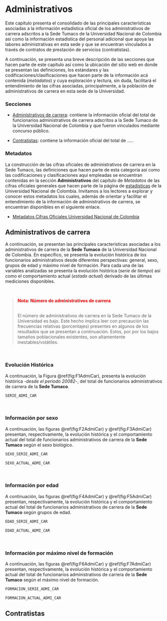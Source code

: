 # Administrativos {#Admi}

Este capítulo presenta el consolidado de las principales características asociadas a la información estadística oficial de los administrativos de carrera adscritos a la Sede Tumaco de la Universidad Nacional de Colombia así como la información estadística del personal adicional que apoya las labores administrativas en esta sede y que se encuentran vinculados a través de contratos de prestación de servicios (contratistas).

A continuación, se presenta una breve descripción de las secciones que hacen parte de este capítulo así como la ubicación del sitio web en donde se presentan las definiciones, los estándares y las codificaciones/clasificaciones que hacen parte de la información acá contenida (*metadatos*) y cuya exploración y lectura, sin duda, facilitará el entendimiento de las cifras asociadas, principalmente, a la población de administrativos de carrera en esta sede de la Universidad. 


<h3>**Secciones**</h3> 


* [Administrativos de carrera](#AdmCar): contiene la información oficial del total de funcionarios administrativos de carrera adscritos a la Sede Tumaco de la Universidad Nacional de Colombia y que fueron vinculados mediante concurso público.


* [Contratistas](#Contrat): contiene la información oficial del total de .....


<h3>**Metadatos**</h3>

La construcción de las cifras oficiales de administrativos de carrera en la Sede Tumaco, las definiciones que hacen parte de esta categoría así como las codificaciones y clasificaciones aquí empleadas se encuentran contenidas en la sección **Administrativos** del capítulo de *Metadatos* de las cifras oficiales generales que hacen parte de la página de [estadísticas](http://estadisticas.unal.edu.co/home/) de la Universidad Nacional de Colombia. Invitamos a los lectores a explorar y conocer estos metadatos los cuales, además de orientar y facilitar el entendimiento de la información de administrativos de carrera, se encuentran disponibles en el siguiente enlace.

* [Metadatos Cifras Oficiales Universidad Nacional de Colombia](http://estadisticas.unal.edu.co/menu-principal/cifras-generales/metadatos/cifras-generales/)


## Administrativos de carrera {#AdmCar}

A continuación, se presentan las principales características asociadas a los administrativos de carrera de la **Sede Tumaco** de la Universidad Nacional de Colombia. En específico, se presenta la evolución histórica de los funcionarios administrativos desde diferentes perspectivas: general, sexo, grupos de edad y máximo nivel de formación. Para cada una de las variables analizadas se presenta la evolución histórica (*serie de tiempo*) así como el comportamiento actual (*estado actual*) derivado de las últimas mediciones disponibles.

<br>
<blockquote>
<p><strong><p style="color:red;">Nota: Número de administrativos de carrera </p></strong><br>
El número de administrativos de carrera en la Sede Tumaco de la Universidad es bajo. Este hecho implica leer con precaución las frecuencias relativas (porcentajes) presentes en algunos de los resultados que se presentan a continuación. Estos, por por los bajos tamaños poblacionales existentes, son altamentente inestables/volátiles.
</p>
</blockquote>
<br>


### Evolución Histórica

A continuación, la Figura \@ref(fig:F1AdmiCar), presenta la evolución histórica -*desde el periodo 20082*-, del total de funcionarios administrativos de carrera de la **Sede Tumaco**.


```r
SERIE_ADMI_CAR
```
<br>

### Información por sexo 

A continuación, las figuras \@ref(fig:F2AdmiCar) y \@ref(fig:F3AdmiCar) presentan, respectivamente, la evolución histórica y el comportamiento actual del total de funcionarios administrativos de carrera de la **Sede Tumaco** según el sexo biológico.

```r
SEXO_SERIE_ADMI_CAR
```

```r
SEXO_ACTUAL_ADMI_CAR
```
<br>

### Información por edad

A continuación, las figuras \@ref(fig:F4AdmiCar) y \@ref(fig:F5AdmiCar) presentan, respectivamente, la evolución histórica y el comportamiento actual del total de funcionarios administrativos de carrera de la **Sede Tumaco** según grupos de edad.

```r
EDAD_SERIE_ADMI_CAR
```

```r
EDAD_ACTUAL_ADMI_CAR
```
<br>

### Información por máximo nivel de formación

A continuación, las figuras \@ref(fig:F6AdmiCar) y \@ref(fig:F7AdmiCar) presentan, respectivamente, la evolución histórica y el comportamiento actual del total de funcionarios administrativos de carrera de la **Sede Tumaco** según el máximo nivel de formación.

```r
FORMACION_SERIE_ADMI_CAR
```


```r
FORMACION_ACTUAL_ADMI_CAR
```

## Contratistas {#Contrat}

